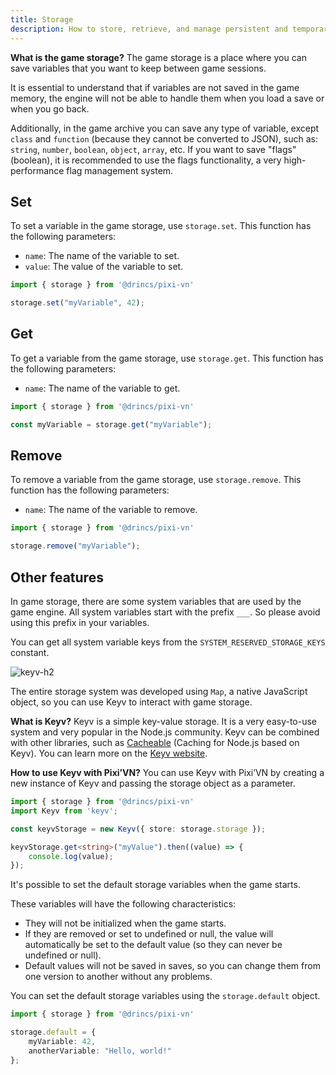 ```yaml
---
title: Storage
description: How to store, retrieve, and manage persistent and temporary variables in Pixi’VN, including Keyv integration.
---
```



**What is the game storage?** The game storage is a place where you can save variables that you want to keep between game sessions.

It is essential to understand that if variables are not saved in the game memory, the engine will not be able to handle them when you <DynamicLink href="/start/save#load">load a save</DynamicLink> or when you <DynamicLink href="/start/labels-flow#go-back">go back</DynamicLink>.

Additionally, in the game archive you can save any type of variable, except `class` and `function` (because they cannot be converted to JSON), such as: `string`, `number`, `boolean`, `object`, `array`, etc. If you want to save "flags" (boolean), it is recommended to use the <DynamicLink href="/start/flags">flags functionality</DynamicLink>, a very high-performance flag management system.

## Set

To set a variable in the game storage, use `storage.set`. This function has the following parameters:

- `name`: The name of the variable to set.
- `value`: The value of the variable to set.

```typescript
import { storage } from '@drincs/pixi-vn'

storage.set("myVariable", 42);
```

## Get

To get a variable from the game storage, use `storage.get`. This function has the following parameters:

- `name`: The name of the variable to get.

```typescript
import { storage } from '@drincs/pixi-vn'

const myVariable = storage.get("myVariable");
```

## Remove

To remove a variable from the game storage, use `storage.remove`. This function has the following parameters:

- `name`: The name of the variable to remove.

```typescript
import { storage } from '@drincs/pixi-vn'

storage.remove("myVariable");
```

## Other features

<Accordions>

<Accordion title="System variables" id="system-variables">

In game storage, there are some system variables that are used by the game engine. All system variables start with the prefix `___`.
So please avoid using this prefix in your variables.

You can get all system variable keys from the `SYSTEM_RESERVED_STORAGE_KEYS` constant.

![keyv-h2](/keyv.svg)

</Accordion>

<Accordion title="Keyv" id="keyv">

The entire storage system was developed using `Map`, a native JavaScript object, so you can use Keyv to interact with game storage.

**What is Keyv?** Keyv is a simple key-value storage. It is a very easy-to-use system and very popular in the Node.js community. Keyv can be combined with other libraries, such as [Cacheable](https://cacheable.org/) (Caching for Node.js based on Keyv). You can learn more on the [Keyv website](https://keyv.org/).

**How to use Keyv with Pixi’VN?** You can use Keyv with Pixi’VN by creating a new instance of Keyv and passing the storage object as a parameter.

```typescript
import { storage } from '@drincs/pixi-vn'
import Keyv from 'keyv';

const keyvStorage = new Keyv({ store: storage.storage });

keyvStorage.get<string>("myValue").then((value) => {
    console.log(value);
});
```

</Accordion>

<Accordion title="Default storage variables" id="default-storage-variables">

It's possible to set the default storage variables when the game starts.

These variables will have the following characteristics:

- They will not be initialized when the game starts.
- If they are removed or set to undefined or null, the value will automatically be set to the default value (so they can never be undefined or null).
- Default values ​​will not be saved in saves, so you can change them from one version to another without any problems.

You can set the default storage variables using the `storage.default` object.

```typescript
import { storage } from '@drincs/pixi-vn'

storage.default = {
    myVariable: 42,
    anotherVariable: "Hello, world!"
};
```

</Accordion>

</Accordions>
